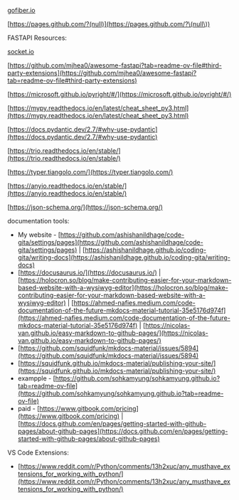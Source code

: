 [gofiber.io](https://gofiber.io/)

[https://pages.github.com/?(null)](https://pages.github.com/?\(null\))

FASTAPI Resources:

[socket.io](https://socket.io/)

[https://github.com/mjhea0/awesome-fastapi?tab=readme-ov-file#third-party-extensions](https://github.com/mjhea0/awesome-fastapi?tab=readme-ov-file#third-party-extensions)

[https://microsoft.github.io/pyright/#/](https://microsoft.github.io/pyright/#/)

[https://mypy.readthedocs.io/en/latest/cheat_sheet_py3.html](https://mypy.readthedocs.io/en/latest/cheat_sheet_py3.html)

[https://docs.pydantic.dev/2.7/#why-use-pydantic](https://docs.pydantic.dev/2.7/#why-use-pydantic)

[https://trio.readthedocs.io/en/stable/](https://trio.readthedocs.io/en/stable/)

[https://typer.tiangolo.com/](https://typer.tiangolo.com/)

[https://anyio.readthedocs.io/en/stable/](https://anyio.readthedocs.io/en/stable/)

[https://json-schema.org/](https://json-schema.org/)

documentation tools:

- My website - [https://github.com/ashishanildhage/code-gita/settings/pages](https://github.com/ashishanildhage/code-gita/settings/pages) | [https://ashishanildhage.github.io/coding-gita/writing-docs](https://ashishanildhage.github.io/coding-gita/writing-docs)
- [https://docusaurus.io/](https://docusaurus.io/) | [https://holocron.so/blog/make-contributing-easier-for-your-markdown-based-website-with-a-wysiwyg-editor](https://holocron.so/blog/make-contributing-easier-for-your-markdown-based-website-with-a-wysiwyg-editor) | [https://ahmed-nafies.medium.com/code-documentation-of-the-future-mkdocs-material-tutorial-35e5176d974f](https://ahmed-nafies.medium.com/code-documentation-of-the-future-mkdocs-material-tutorial-35e5176d974f) | [https://nicolas-van.github.io/easy-markdown-to-github-pages/](https://nicolas-van.github.io/easy-markdown-to-github-pages/)
- [https://github.com/squidfunk/mkdocs-material/issues/5894](https://github.com/squidfunk/mkdocs-material/issues/5894)
- [https://squidfunk.github.io/mkdocs-material/publishing-your-site/](https://squidfunk.github.io/mkdocs-material/publishing-your-site/)
- exampple - [https://github.com/sohkamyung/sohkamyung.github.io?tab=readme-ov-file](https://github.com/sohkamyung/sohkamyung.github.io?tab=readme-ov-file)
- paid - [https://www.gitbook.com/pricing](https://www.gitbook.com/pricing) | [https://docs.github.com/en/pages/getting-started-with-github-pages/about-github-pages](https://docs.github.com/en/pages/getting-started-with-github-pages/about-github-pages)

VS Code Extensions:

- [https://www.reddit.com/r/Python/comments/13h2xuc/any_musthave_extensions_for_working_with_python/](https://www.reddit.com/r/Python/comments/13h2xuc/any_musthave_extensions_for_working_with_python/)